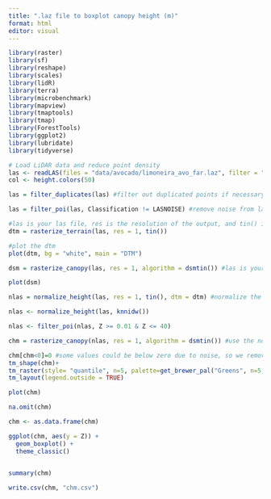 ```yaml
---
title: ".laz file to boxplot canopy height (m)"
format: html
editor: visual
---
```


```r
library(raster)
library(sf)
library(reshape)
library(scales)
library(lidR)
library(terra)
library(microbenchmark)
library(mapview)
library(tmaptools)
library(tmap)
library(ForestTools)
library(ggplot2)
library(lubridate)
library(tidyverse)


```

```r
# Load LiDAR data and reduce point density
las <- readLAS(files = "data/avocado/limoneira_avo_far.laz", filter = "-keep_random_fraction 0.4 -set_withheld_flag 0")
col <- height.colors(50)
```

```r
las = filter_duplicates(las) #filter out duplicated points if necessary. can use the function las_check() to see if there are any duplicated points in your point cloud

las = filter_poi(las, Classification != LASNOISE) #remove noise from las file
```

```r
#las is your las file, res is the resolution of the output, and tin() is a spatial interpolation algorithm
dtm = rasterize_terrain(las, res = 1, tin())

#plot the dtm
plot(dtm, bg = "white", main = "DTM")
```

```r
dsm = rasterize_canopy(las, res = 1, algorithm = dsmtin()) #las is your las file, res is the resolution of the output, and dsmtin() is a spatial interpolation algorithm

plot(dsm)
```

```r
nlas = normalize_height(las, res = 1, tin(), dtm = dtm) #normalize the height of the tile using the dtm
```

```r
nlas <- normalize_height(las, knnidw())
```

```r
nlas <- filter_poi(nlas, Z >= 0.01 & Z <= 40)
```

```r
chm = rasterize_canopy(nlas, res = 1, algorithm = dsmtin()) #use the normalized height tile (nlas) to calculate the CHM

chm[chm<0]=0 #some values could be below zero due to noise, so we remove them here
tm_shape(chm)+
tm_raster(style= "quantile", n=5, palette=get_brewer_pal("Greens", n=5, plot=FALSE))+
tm_layout(legend.outside = TRUE)

```

```r
plot(chm)
```

```r
na.omit(chm)
```

```r
chm <- as.data.frame(chm)

```

```r
ggplot(chm, aes(y = Z)) + 
  geom_boxplot() +
  theme_classic()
  
```

```r
summary(chm)
```

```r
write.csv(chm, "chm.csv")
```
